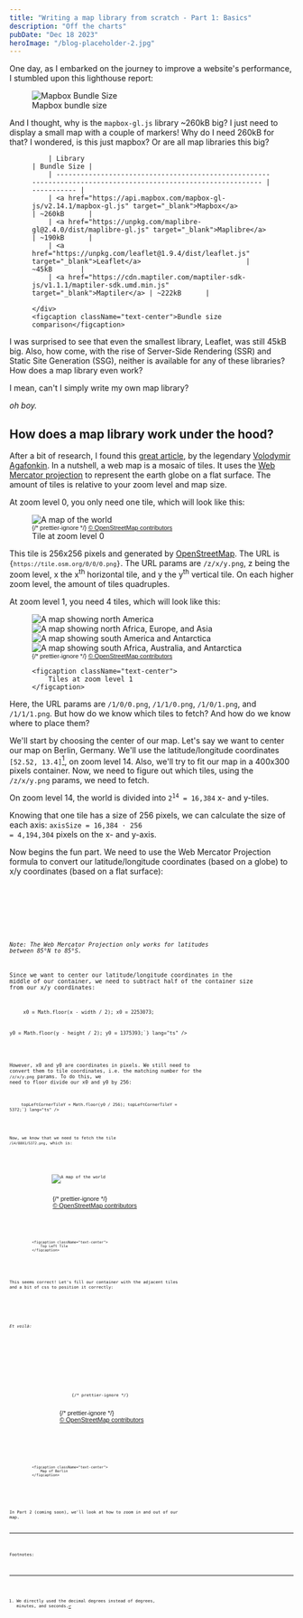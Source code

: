 ```yaml
---
title: "Writing a map library from scratch - Part 1: Basics"
description: "Off the charts"
pubDate: "Dec 18 2023"
heroImage: "/blog-placeholder-2.jpg"
---
```



One day, as I embarked on the journey to improve a website's performance, I stumbled upon this lighthouse report:

<figure>
  <img
    alt="Mapbox Bundle Size"
    src="/mapbox-bundle-size.png"
    className="mx-auto w-96"
  />
  <figcaption className="text-center">Mapbox bundle size</figcaption>
</figure>

And I thought, why is the <code className="bg-gray-200">mapbox-gl.js</code> library ~260kB big?
I just need to display a small map with a couple of markers! Why do I need 260kB for that?
I wondered, is this just mapbox? Or are all map libraries this big?

<figure>
	<div className="mx-auto w-72">

    	| Library                                                                                                        | Bundle Size |
    	| -------------------------------------------------------------------------------------------------------------- | ----------- |
    	| <a href="https://api.mapbox.com/mapbox-gl-js/v2.14.1/mapbox-gl.js" target="_blank">Mapbox</a>                  | ~260kB      |
    	| <a href="https://unpkg.com/maplibre-gl@2.4.0/dist/maplibre-gl.js" target="_blank">Maplibre</a>                 | ~190kB      |
    	| <a href="https://unpkg.com/leaflet@1.9.4/dist/leaflet.js" target="_blank">Leaflet</a>                          | ~45kB       |
    	| <a href="https://cdn.maptiler.com/maptiler-sdk-js/v1.1.1/maptiler-sdk.umd.min.js" target="_blank">Maptiler</a> | ~222kB      |

    </div>
    <figcaption className="text-center">Bundle size comparison</figcaption>

</figure>

I was surprised to see that even the smallest library, Leaflet, was still 45kB big.
Also, how come, with the rise of Server-Side Rendering (SSR) and Static Site Generation (SSG),
neither is available for any of these libraries? How does a map library even work?

I mean, can't I simply write my own map library?

_oh boy._

## How does a map library work under the hood?

After a bit of research, I found this <a href="https://observablehq.com/@mourner/simple-web-map" target="_blank">great article</a>,
by the legendary <a href="https://agafonkin.com/" target="_blank">Volodymir Agafonkin</a>.
In a nutshell, a web map is a mosaic of tiles. It uses
the <a href="https://en.wikipedia.org/wiki/Web_Mercator_projection" target="_blank">Web Mercator projection</a> to
represent the earth globe on a flat surface. The amount of tiles is relative to your zoom level and map size.

At zoom level 0, you only need one tile, which will look like this:

<figure className="flex flex-col w-full items-center">
	<div className="relative w-[128px] h-[128px] sm:w-[256px] sm:h-[256px]">
		<img className="my-0" src="https://tile.osm.org/0/0/0.png" alt="A map of the world" />
		<div
			className="absolute bottom-0 right-0 bg-white bg-opacity-50 px-0.5 py-1 text-xs"
			style="font:11px sans-serif"
		>
			{/* prettier-ignore */}
			<a href="https://osm.org/copyright" target="_blank">&copy; OpenStreetMap contributors</a>
		</div>
	</div>

  <figcaption className="text-center">
    Tile at zoom level 0
  </figcaption>
</figure>

This tile is 256x256 pixels and generated by <a href="osm.org" target="_blank">OpenStreetMap</a>.
The URL is <code className="bg-gray-200">{`https://tile.osm.org/0/0/0.png`}</code>.
The URL params are <code className="bg-gray-200">/z/x/y.png</code>, z being the zoom level,
x the x<sup>th</sup> horizontal tile, and y the y<sup>th</sup> vertical tile.
On each higher zoom level, the amount of tiles quadruples.

At zoom level 1, you need 4 tiles, which will look like this:

<figure className="flex flex-col w-full items-center">
		<div className="relative h-[256px] w-[256px] sm:h-[512px] sm:w-[512px] overflow-hidden">
			<div className="flex flex-wrap">
				<img className="my-0 w-[128px] sm:w-auto" src="https://tile.osm.org/1/0/0.png" alt="A map showing north America" />
				<img className="my-0 w-[128px] sm:w-auto" src="https://tile.osm.org/1/1/0.png" alt="A map showing north Africa, Europe, and Asia" />
				<img className="my-0 w-[128px] sm:w-auto" src="https://tile.osm.org/1/0/1.png" alt="A map showing south America and Antarctica" />
				<img className="my-0 w-[128px] sm:w-auto" src="https://tile.osm.org/1/1/1.png" alt="A map showing south Africa, Australia, and Antarctica" />
			</div>
			<div className="absolute right-[128px] sm:right-[256px] top-0 h-[256px] sm:h-[512px] border-r border-dashed border-black" />
			<div className="absolute right-0 top-[128px] sm:top-[256px] w-[256px] sm:w-[512px] border-t border-dashed border-black" />
			<div
				className="absolute bottom-0 right-0 bg-white bg-opacity-50 px-0.5 py-1 text-xs"
				style="font:11px sans-serif"
			>
				{/* prettier-ignore */}
				<a href="https://osm.org/copyright" target="_blank">&copy; OpenStreetMap contributors</a>
			</div>
		</div>

    <figcaption className="text-center">
    	Tiles at zoom level 1
    </figcaption>

</figure>

Here, the URL params are <code className="bg-gray-200">/1/0/0.png</code>, <code className="bg-gray-200">/1/1/0.png</code>, <code className="bg-gray-200">/1/0/1.png</code>, and <code className="bg-gray-200">/1/1/1.png</code>.
But how do we know which tiles to fetch? And how do we know where to place them?

We'll start by choosing the center of our map. Let's say we want to center our map on Berlin, Germany.
We'll use the latitude/longitude coordinates <code className="bg-gray-200">[52.52, 13.4]</code>[^1], on zoom level 14.
Also, we'll try to fit our map in a 400x300 pixels container.
Now, we need to figure out which tiles, using the <code className="bg-gray-200">/z/x/y.png</code> params, we need to fetch.

On zoom level 14, the world is divided into <code className="bg-gray-200">2<sup>14</sup> = 16,384</code> x- and y-tiles.

Knowing that one tile has a size of 256 pixels, we can calculate the size of each axis: <code className="bg-gray-200">axisSize = 16,384 ⋅ 256 = 4,194,304</code>
pixels on
the x- and y-axis.

Now begins the fun part. We need to use the Web Mercator Projection formula to convert our latitude/longitude
coordinates (based on a globe) to x/y coordinates (based on a flat surface):

<div className="w-72 2xs:w-96 xs:w-[26rem] sm:w-[30rem] md:w-auto">
  <Code
    code={`x = axisSize * (longitude / 360 + 0.5);
x = 4194304 * (13.4 / 360 + 0.5);
x = 2253273.3155555557;`}
    lang="tsx"
  />
</div>

<div className="w-72 2xs:w-96 xs:w-[26rem] sm:w-[30rem] md:w-auto">
  <Code
    code={`y = (axisSize * (1 - Math.log(Math.tan(Math.PI * (0.25 + latitude / 360))) / Math.PI)) / 2;
y = (4194304 * (1 - Math.log(Math.tan(Math.PI * (0.25 + 52.52 / 360))) / Math.PI)) / 2;
y = 1375543.6427981234;`}
    lang="tsx"
  />
</div>

_Note: The Web Mercator Projection only works for latitudes between 85°N to 85°S._

Since we want to center our latitude/longitude coordinates in the middle of our container, we need to subtract half
of the container size from our x/y coordinates:

<div className="w-72 2xs:w-96 xs:w-[26rem] sm:w-[30rem] md:w-auto">
	<Code
		code={`width = 400;
height = 300;

x0 = Math.floor(x - width / 2);
x0 = 2253073;

y0 = Math.floor(y - height / 2);
y0 = 1375393;`}
lang="ts"
/>

</div>

However, x0 and y0 are coordinates in pixels. We still need to convert them to tile coordinates,
i.e. the matching number for the <code className="bg-gray-200">/z/x/y.png</code> params.
To do this, we need to floor divide our x0 and y0 by 256:

<div className="w-72 2xs:w-96 xs:w-[26rem] sm:w-[30rem] md:w-auto">
	<Code
		code={`topLeftCornerTileX = Math.floor(x0 / 256);
topLeftCornerTileX = 8801;

topLeftCornerTileY = Math.floor(y0 / 256);
topLeftCornerTileY = 5372;`}
lang="ts"
/>

</div>

Now, we know that we need to fetch the tile <code className="bg-gray-200">/14/8801/5372.png</code>, which is:

<figure className="flex flex-col w-full items-center">
	<div className="relative w-[128px] h-[128px] sm:w-[256px] sm:h-[256px]">
		<img className="my-0" src="https://tile.osm.org/14/8801/5372.png" alt="A map of the world" />
		<div
			className="absolute bottom-0 right-0 bg-white bg-opacity-50 px-0.5 py-1 text-xs"
			style="font:11px sans-serif"
		>
			{/* prettier-ignore */}
			<a href="https://osm.org/copyright" target="_blank">&copy; OpenStreetMap contributors</a>
		</div>
	</div>

    <figcaption className="text-center">
    	Top Left Tile
    </figcaption>

</figure>

This seems correct! Let's fill our container with the adjacent tiles and a bit of css to position it correctly:

<div className="w-72 2xs:w-96 xs:w-[26rem] sm:w-[30rem] md:w-auto">
	<Example5 />
</div>

_Et voilà:_

<div className="flex w-full justify-center">
<figure className="flex flex-col w-72 sm:w-full items-center">
	<div className="scale-[0.65] sm:scale-100">
		<div className="h-[300px] w-[400px] relative overflow-hidden -mb-16 sm:mb-0 -mt-16 sm:mt-0">
			<img src="https://tile.osm.org/14/8801/5372.png" alt="" style="
					position: absolute;
					left: -17px;
					top: -161px;" />
			<img src="https://tile.osm.org/14/8802/5372.png" alt="" style="
					position: absolute;
					left: 239px;
					top: -161px;" />
			<img src="https://tile.osm.org/14/8801/5373.png" alt="" style="
					position: absolute;
					left: -17px;
					top: 95px;" />
			<img src="https://tile.osm.org/14/8802/5373.png" alt="" style="
					position: absolute;
					left: 239px;
					top: 95px;" />
				{/* prettier-ignore */}
			<div
				className="absolute bottom-0 right-0 bg-white bg-opacity-50 px-0.5 py-1 text-xs"
				style="font:11px sans-serif"
			>
				{/* prettier-ignore */}
				<a href="https://osm.org/copyright" target="_blank">&copy; OpenStreetMap contributors</a>
			</div>
		</div>
	</div>

    <figcaption className="text-center">
    	Map of Berlin
    </figcaption>

</figure>
</div>

In Part 2 (coming soon), we'll look at how to zoom in and out of our map.

<hr />

Footnotes:

[^1]: We directly used the decimal degrees instead of degrees, minutes, and seconds.
